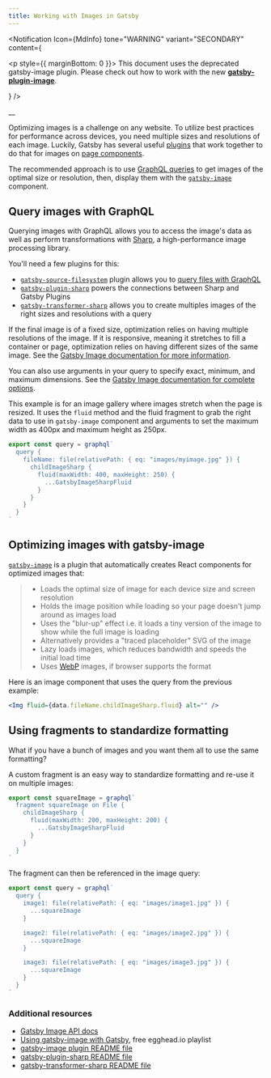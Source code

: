 ```yaml
---
title: Working with Images in Gatsby
---
```



<Notification
  Icon={MdInfo}
  tone="WARNING"
  variant="SECONDARY"
  content={
    <div>
      <p style={{ marginBottom: 0 }}>
      This document uses the deprecated gatsby-image plugin. Please check out how to work with the new <a href="/docs/how-to/images-and-media/using-gatsby-plugin-image/"><strong>gatsby-plugin-image</strong></a>.
      </p>
    </div>
  }
/>

__

Optimizing images is a challenge on any website. To utilize best practices for performance across devices, you need multiple sizes and resolutions of each image. Luckily, Gatsby has several useful [plugins](/docs/plugins/) that work together to do that for images on [page components](/docs/conceptual/building-with-components/#page-components).

The recommended approach is to use [GraphQL queries](/docs/conceptual/graphql-concepts/) to get images of the optimal size or resolution, then, display them with the [`gatsby-image`](/plugins/gatsby-image/) component.

## Query images with GraphQL

Querying images with GraphQL allows you to access the image's data as well as perform transformations with [Sharp](https://github.com/lovell/sharp), a high-performance image processing library.

You'll need a few plugins for this:

- [`gatsby-source-filesystem`](/plugins/gatsby-source-filesystem/) plugin allows you to [query files with GraphQL](/docs/conceptual/graphql-concepts/#images)
- [`gatsby-plugin-sharp`](/plugins/gatsby-plugin-sharp) powers the connections between Sharp and Gatsby Plugins
- [`gatsby-transformer-sharp`](/plugins/gatsby-transformer-sharp/) allows you to create multiples images of the right sizes and resolutions with a query

If the final image is of a fixed size, optimization relies on having multiple resolutions of the image. If it is responsive, meaning it stretches to fill a container or page, optimization relies on having different sizes of the same image. See the [Gatsby Image documentation for more information](/plugins/gatsby-image/#two-types-of-responsive-images).

You can also use arguments in your query to specify exact, minimum, and maximum dimensions. See the [Gatsby Image documentation for complete options](/plugins/gatsby-image/#two-types-of-responsive-images).

This example is for an image gallery where images stretch when the page is resized. It uses the `fluid` method and the fluid fragment to grab the right data to use in `gatsby-image` component and arguments to set the maximum width as 400px and maximum height as 250px.

```js
export const query = graphql`
  query {
    fileName: file(relativePath: { eq: "images/myimage.jpg" }) {
      childImageSharp {
        fluid(maxWidth: 400, maxHeight: 250) {
          ...GatsbyImageSharpFluid
        }
      }
    }
  }
`
```

## Optimizing images with gatsby-image

[`gatsby-image`](/plugins/gatsby-image/) is a plugin that automatically creates React components for optimized images that:

> - Loads the optimal size of image for each device size and screen resolution
> - Holds the image position while loading so your page doesn't jump around as images load
> - Uses the "blur-up" effect i.e. it loads a tiny version of the image to show while the full image is loading
> - Alternatively provides a "traced placeholder" SVG of the image
> - Lazy loads images, which reduces bandwidth and speeds the initial load time
> - Uses [WebP](https://developers.google.com/speed/webp/) images, if browser supports the format

Here is an image component that uses the query from the previous example:

```jsx
<Img fluid={data.fileName.childImageSharp.fluid} alt="" />
```

## Using fragments to standardize formatting

What if you have a bunch of images and you want them all to use the same formatting?

A custom fragment is an easy way to standardize formatting and re-use it on multiple images:

```js
export const squareImage = graphql`
  fragment squareImage on File {
    childImageSharp {
      fluid(maxWidth: 200, maxHeight: 200) {
        ...GatsbyImageSharpFluid
      }
    }
  }
`
```

The fragment can then be referenced in the image query:

```js
export const query = graphql`
  query {
    image1: file(relativePath: { eq: "images/image1.jpg" }) {
      ...squareImage
    }

    image2: file(relativePath: { eq: "images/image2.jpg" }) {
      ...squareImage
    }

    image3: file(relativePath: { eq: "images/image3.jpg" }) {
      ...squareImage
    }
  }
`
```

### Additional resources

- [Gatsby Image API docs](/docs/reference/built-in-components/gatsby-image/)
- [Using gatsby-image with Gatsby](https://egghead.io/playlists/using-gatsby-image-with-gatsby-ea85129e), free egghead.io playlist
- [gatsby-image plugin README file](/plugins/gatsby-image/)
- [gatsby-plugin-sharp README file](/plugins/gatsby-plugin-sharp/)
- [gatsby-transformer-sharp README file](/plugins/gatsby-transformer-sharp/)
